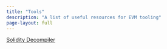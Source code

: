 ```yaml
---
title: "Tools"
description: "A list of useful resources for EVM tooling"
page-layout: full
---
```



[Solidity Decompiler](https://ethervm.io/decompile)